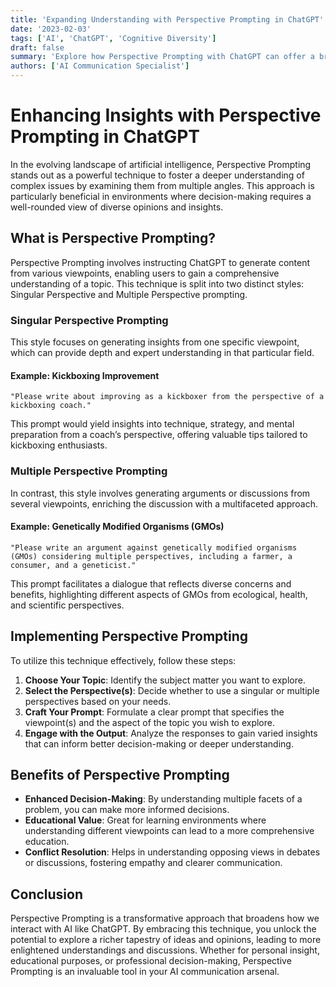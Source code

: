 ```yaml
---
title: 'Expanding Understanding with Perspective Prompting in ChatGPT'
date: '2023-02-03'
tags: ['AI', 'ChatGPT', 'Cognitive Diversity']
draft: false
summary: 'Explore how Perspective Prompting with ChatGPT can offer a broader, more nuanced view on any subject by incorporating diverse viewpoints into the discussion.'
authors: ['AI Communication Specialist']
---
```


# Enhancing Insights with Perspective Prompting in ChatGPT

In the evolving landscape of artificial intelligence, Perspective Prompting stands out as a powerful technique to foster a deeper understanding of complex issues by examining them from multiple angles. This approach is particularly beneficial in environments where decision-making requires a well-rounded view of diverse opinions and insights.

## What is Perspective Prompting?

Perspective Prompting involves instructing ChatGPT to generate content from various viewpoints, enabling users to gain a comprehensive understanding of a topic. This technique is split into two distinct styles: Singular Perspective and Multiple Perspective prompting.

### Singular Perspective Prompting

This style focuses on generating insights from one specific viewpoint, which can provide depth and expert understanding in that particular field.

#### Example: Kickboxing Improvement

```plaintext
"Please write about improving as a kickboxer from the perspective of a kickboxing coach."
```

This prompt would yield insights into technique, strategy, and mental preparation from a coach’s perspective, offering valuable tips tailored to kickboxing enthusiasts.

### Multiple Perspective Prompting

In contrast, this style involves generating arguments or discussions from several viewpoints, enriching the discussion with a multifaceted approach.

#### Example: Genetically Modified Organisms (GMOs)

```plaintext
"Please write an argument against genetically modified organisms (GMOs) considering multiple perspectives, including a farmer, a consumer, and a geneticist."
```

This prompt facilitates a dialogue that reflects diverse concerns and benefits, highlighting different aspects of GMOs from ecological, health, and scientific perspectives.

## Implementing Perspective Prompting

To utilize this technique effectively, follow these steps:

1. **Choose Your Topic**: Identify the subject matter you want to explore.
2. **Select the Perspective(s)**: Decide whether to use a singular or multiple perspectives based on your needs.
3. **Craft Your Prompt**: Formulate a clear prompt that specifies the viewpoint(s) and the aspect of the topic you wish to explore.
4. **Engage with the Output**: Analyze the responses to gain varied insights that can inform better decision-making or deeper understanding.

## Benefits of Perspective Prompting

- **Enhanced Decision-Making**: By understanding multiple facets of a problem, you can make more informed decisions.
- **Educational Value**: Great for learning environments where understanding different viewpoints can lead to a more comprehensive education.
- **Conflict Resolution**: Helps in understanding opposing views in debates or discussions, fostering empathy and clearer communication.

## Conclusion

Perspective Prompting is a transformative approach that broadens how we interact with AI like ChatGPT. By embracing this technique, you unlock the potential to explore a richer tapestry of ideas and opinions, leading to more enlightened understandings and discussions. Whether for personal insight, educational purposes, or professional decision-making, Perspective Prompting is an invaluable tool in your AI communication arsenal.

